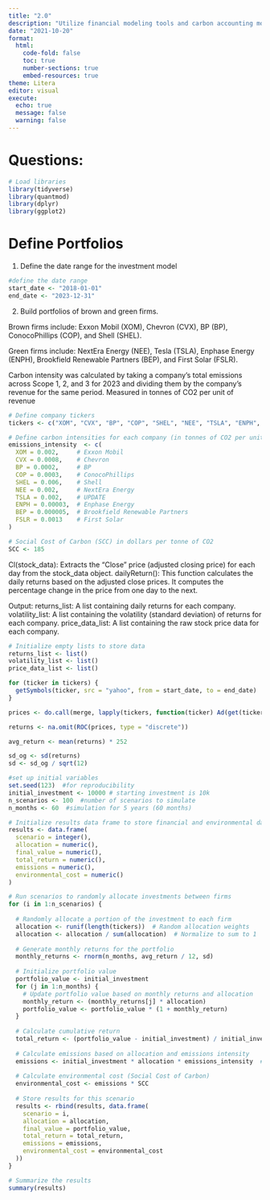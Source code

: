 ```yaml
---
title: "2.0"
description: "Utilize financial modeling tools and carbon accounting models to simulate investment returns and assess environmental impacts over a five-year period."
date: "2021-10-20"
format: 
  html:
    code-fold: false
    toc: true
    number-sections: true
    embed-resources: true
theme: Litera
editor: visual
execute:
  echo: true
  message: false
  warning: false
---
```


# Questions:

```r

# Load libraries
library(tidyverse)
library(quantmod)
library(dplyr)
library(ggplot2)

```

# Define Portfolios

1.  Define the date range for the investment model

```r
#define the date range
start_date <- "2018-01-01"
end_date <- "2023-12-31"
```

2.  Build portfolios of brown and green firms.

Brown firms include: Exxon Mobil (XOM), Chevron (CVX), BP (BP), ConocoPhillips (COP), and Shell (SHEL).

Green firms include: NextEra Energy (NEE), Tesla (TSLA), Enphase Energy (ENPH), Brookfield Renewable Partners (BEP), and First Solar (FSLR).

Carbon intensity was calculated by taking a company's total emissions across Scope 1, 2, and 3 for 2023 and dividing them by the company's revenue for the same period. Measured in tonnes of CO2 per unit of revenue

```r
# Define company tickers
tickers <- c("XOM", "CVX", "BP", "COP", "SHEL", "NEE", "TSLA", "ENPH", "BEP", "FSLR")

# Define carbon intensities for each company (in tonnes of CO2 per unit of revenue)
emissions_intensity  <- c(
  XOM = 0.002,     # Exxon Mobil
  CVX = 0.0008,    # Chevron
  BP = 0.0002,     # BP
  COP = 0.0003,    # ConocoPhillips
  SHEL = 0.006,    # Shell
  NEE = 0.002,     # NextEra Energy
  TSLA = 0.002,    # UPDATE
  ENPH = 0.00003,  # Enphase Energy
  BEP = 0.000005,  # Brookfield Renewable Partners
  FSLR = 0.0013    # First Solar
)

# Social Cost of Carbon (SCC) in dollars per tonne of CO2
SCC <- 185
```

Cl(stock_data): Extracts the "Close" price (adjusted closing price) for each day from the stock_data object. dailyReturn(): This function calculates the daily returns based on the adjusted close prices. It computes the percentage change in the price from one day to the next.

Output: returns_list: A list containing daily returns for each company. volatility_list: A list containing the volatility (standard deviation) of returns for each company. price_data_list: A list containing the raw stock price data for each company.

```r
# Initialize empty lists to store data
returns_list <- list()
volatility_list <- list()
price_data_list <- list()

for (ticker in tickers) {
  getSymbols(ticker, src = "yahoo", from = start_date, to = end_date)
}


```

```r
prices <- do.call(merge, lapply(tickers, function(ticker) Ad(get(ticker))))
```

```r
returns <- na.omit(ROC(prices, type = "discrete"))
```

```r
avg_return <- mean(returns) * 252
```

```r
sd_og <- sd(returns)
sd <- sd_og / sqrt(12)  
```

```r
#set up initial variables
set.seed(123)  #for reproducibility
initial_investment <- 10000 # starting investment is 10k
n_scenarios <- 100  #number of scenarios to simulate
n_months <- 60  #simulation for 5 years (60 months)
```

```r
# Initialize results data frame to store financial and environmental data
results <- data.frame(
  scenario = integer(),
  allocation = numeric(),
  final_value = numeric(),
  total_return = numeric(),
  emissions = numeric(),
  environmental_cost = numeric()
)
```

```r
# Run scenarios to randomly allocate investments between firms
for (i in 1:n_scenarios) {
  
  # Randomly allocate a portion of the investment to each firm
  allocation <- runif(length(tickers))  # Random allocation weights
  allocation <- allocation / sum(allocation)  # Normalize to sum to 1
  
  # Generate monthly returns for the portfolio
  monthly_returns <- rnorm(n_months, avg_return / 12, sd)
  
  # Initialize portfolio value
  portfolio_value <- initial_investment
  for (j in 1:n_months) {
    # Update portfolio value based on monthly returns and allocation
    monthly_return <- (monthly_returns[j] * allocation) 
    portfolio_value <- portfolio_value * (1 + monthly_return)
  }
  
  # Calculate cumulative return
  total_return <- (portfolio_value - initial_investment) / initial_investment
  
  # Calculate emissions based on allocation and emissions intensity
  emissions <- initial_investment * allocation * emissions_intensity  # Metric tonnes CO2
  
  # Calculate environmental cost (Social Cost of Carbon)
  environmental_cost <- emissions * SCC
  
  # Store results for this scenario
  results <- rbind(results, data.frame(
    scenario = i,
    allocation = allocation,
    final_value = portfolio_value,
    total_return = total_return,
    emissions = emissions,
    environmental_cost = environmental_cost
  ))
}

# Summarize the results
summary(results)


```
